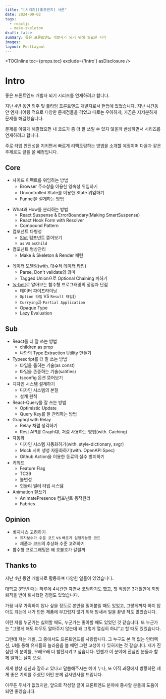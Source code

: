 ```yaml
---
title: "[시리즈][좋프엔지] 서론"
date: 2024-09-02
tags:
  - reactjs
  - make-skeleton
draft: false
summary: 좋은 프론트엔드 개발자가 되기 위해 필요한 지식
images: 
layout: PostLayout
---
```


<TOCInline toc={props.toc} exclude={'Intro'} asDisclosure />

# Intro

좋은 프론트엔드 개발자 되기 시리즈를 연재하려고 합니다.

지난 4년 동안  외주 및 풀타임 프론트엔드 개발자로서 현업에 있었습니다. 지난 시간동안 엔지니어링 적으로 다양한 문제점들을 겪었고 때로는 우아하게, 가끔은 지저분하게 문제를 해결했습니다. 

문제를 이렇게 해결했으면 내 코드가 좀 더 잘 쓰일 수 있지 않을까 반성하면서 시리즈를 연재하려고 합니다. 

주로 타입 안전성을 지키면서 빠르게 리팩토링하는 방법을 소개할 예정이며 다음과 같은 주제로도 글을 쓸 예정입니다.

## Core

- 사이드 이펙트를 위임하는 방법
	- Browser 주소창을 이용한 영속성 위임하기
	- Uncontrolled State를 이용한 State 위임하기
	- Funnel을 설계하는 방법
* What과 How를 분리하는 방법
	* React Suspense & ErrorBoundary(Making SmartSuspense)
	* React Hook Form with Resolver
	* Compound Pattern
* 컴포넌트 다형성
	* [Slot](https://www.radix-ui.com/primitives/docs/utilities/slot) 컴포넌트 뜯어보기
	* `as` vs `asChild`
* 컴포넌트 형상관리
	- Make & Skeleton & Render 패턴
- [데이터 모델링(with. 대수적 데이터 타입)](https://eatchangmyeong.github.io/2022/12/04/parse-don-t-validate.html)
	- Parse, Don't validate의 의미
	- Tagged Union으로 Optional Chaining 피하기
- [ts-belt](https://mobily.github.io/ts-belt/)로 알아보는 함수형 프로그래밍의 장점과 단점
	- 데이터 파이프라이닝
	- `Option 타입` VS `Result 타입`()
	- `Currying`과 `Partial Application`
	- Opaque Type
	- Lazy Evaluation

## Sub

* React를 더 잘 쓰는 방법
	* children as prop
	* 나만의 Type Extraction Utility 만들기
* Typescript를 더 잘 쓰는 방법
	* 타입을 좁히는 기술(as const)
	* 타입을 존중하는 기술(satifies)
	* tsconfig 옵션 뜯어보기
* 디자인 시스템 설계하기
	* 디자인 시스템의 본질
	* 설계 원칙
* React-Query를 잘 쓰는 방법
	* Optimistic Update
	* Query Key를 잘 관리하는 방법
* Graphql with Relay
	* Relay 처럼 생각하기
	* Rest API를 GraphQL 처럼 사용하는 방법(with. Caching)
* 자동화
	* 디자인 시스템 자동화하기(with. style-dictionary, svgr)
	* Mock 서버 생성 자동화하기(with. OpenAPI Spec)
	* Github Action을 이용한 동료의 실수 방지하기
* 키워드
	* Feature Flag
	* TC39
	* 불변성
	* 힌들리 밀러 타입 시스템
* Animation 잘쓰기
	* AnimatePresence 컴포넌트 동작원리
	* Fabrics


## Opinion

* 비지니스 고려하기
	* `유지보수가 쉬운 코드` vs `빠르게 실행가능한 코드`
	* 제품과 코드의 추상화 수준 고려하기
* 함수형 프로그래밍은 왜 호불호가 갈릴까



## Thanks to

지난 4년 동안 개발자로 활동하며 다양한 일들이 있었습니다.

대학교 3학년 때는 하루에 4시간만 자면서 코딩하기도 했고, 첫 직장은 3개월만에 희망퇴직을 받아 퇴사했던 경험도 있었습니다.

가끔 너무 가혹하지 않나 싶을 정도로 본인을 밀어붙일 때도 있었고, 그렇게까지 하지 않아도 되는데 내가 만든 제품에 부끄럽지 않기 위해 밤새서 일을 끝낸 적도 많았습니다.

이런 저를 누군가는 싫어할 때도, 누군가는 좋아할 때도 있었던 것 같습니다. 또 누군가는 "그렇게 해도 아무도 알아주지 않는데 왜 그렇게 열심히 하냐"고 할 때도 있었습니다.

그런데 저는 개발, 그 중에서도 프론트엔드를 사랑합니다. 그 누구도 본 적 없는 인터렉션, UI를 통해 유저들의 놀라움을 볼 때면 그런 고생이 다 잊혀지는 것 같습니다. 제가 진심인 이 분야를, 오래오래 더 발전시키고 싶습니다. 언젠가 이 분야에 진심인 분들과 함께 일하는 날이 오길.

제게 항상 칭찬과 잘하고 있다고 말씀해주시는 혜미 누나, 또 이직 과정에서 방황하던 제게 좋은 기회를 주셨던 어떤 분께 감사인사를 드립니다.

아무튼 두서가 없었지만, 앞으로 작성할 글이 프론트엔드 분야에 종사할 분들께 도움이 되면 좋겠습니다.



